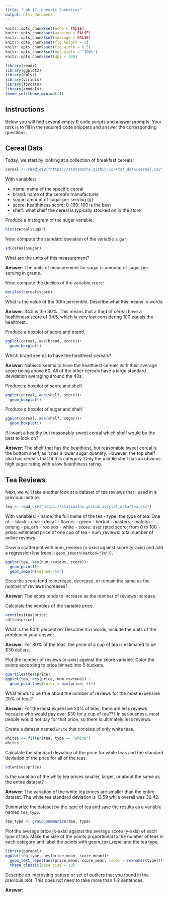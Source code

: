 ```yaml
---
title: "Lab 17: Numeric Summaries"
output: html_document
---
```


```r
knitr::opts_chunk$set(echo = FALSE)
knitr::opts_chunk$set(warning = FALSE)
knitr::opts_chunk$set(message = FALSE)
knitr::opts_chunk$set(fig.height = 5)
knitr::opts_chunk$set(fig.width = 8.5)
knitr::opts_chunk$set(out.width = "100%")
knitr::opts_chunk$set(dpi = 300)

library(readr)
library(ggplot2)
library(dplyr)
library(viridis)
library(forcats)
library(smodels)
theme_set(theme_minimal())
```

## Instructions

Below you will find several empty R code scripts and answer prompts. Your task
is to fill in the required code snippets and answer the corresponding
questions.

## Cereal Data

Today, we start by looking at a collection of breakfast cereals:

```r
cereal <- read_csv("https://statsmaths.github.io/stat_data/cereal.csv")
```

With variables:

- name: name of the specific cereal
- brand: name of the cereal's manufacturer
- sugar: amount of sugar per serving (g)
- score: healthiness score; 0-100; 100 is the best
- shelf: what shelf the cereal is typically stocked on in the store

Produce a histogram of the sugar variable.

```r
hist(cereal$sugar)
```

Now, compute the standard deviation of the variable `sugar`:

```r
sd(cereal$sugar)
```

What are the units of this measurement?


**Answer**: The units of measurement for sugar is amoung of sugar per serving in grams. 

Now, compute the deciles of the variable `score`:

```r
deciles(cereal$score)
```

What is the value of the 30th percentile. Describe what this means in words:

**Answer**: 34.5 is the 30%. This means that a third of cereal have a healthiness score of 34.5, which is very low considering 100 equals the healthiest. 

Produce a boxplot of score and brand.

```r
ggplot(cereal, aes(brand, score))+
  geom_boxplot()
```

Which brand seems to have the healthiest cereals?

**Answer**: Nabisco seems to have the healthiest cereals with their average score being above 60. All of the other cereals have a large standard devidation averaging around the 40s. 

Produce a boxplot of score and shelf.

```r
ggplot(cereal, aes(shelf, score))+
  geom_boxplot()
```

Produce a boxplot of sugar and shelf.

```r
ggplot(cereal, aes(shelf, sugar))+
  geom_boxplot()
```

If I want a healthy but reasonably sweet cereal which shelf would be the
best to look on?

**Answer**: The shelf that has the healthiest, but reasonable sweet cereal is the bottom shelf, as it has a lower sugar quantity. However, the top shelf also has cereals that fit this category. Only the middle shelf has an obvious high sugar rating with a low healthiness rating. 

## Tea Reviews

Next, we will take another look at a dataset of tea reviews that I used in
a previous lecture:

```r
tea <- read_csv("https://statsmaths.github.io/stat_data/tea.csv")
```

With variables:
- name: the full name of the tea
- type: the type of tea. One of:
    - black
    - chai
    - decaf
    - flavors
    - green
    - herbal
    - masters
    - matcha
    - oolong
    - pu_erh
    - rooibos
    - white
- score: user rated score; from 0 to 100
- price: estimated price of one cup of tea
- num_reviews: total number of online reviews

Draw a scatterplot with num_reviews (x-axis) against score (y-axis) and add a
regression line (recall: `geom_smooth(method="lm")`).

```r
ggplot(tea, aes(num_reviews, score))+
  geom_point()+
  geom_smooth(method="lm")
```

Does the score tend to increase, decrease, or remain the same as the number
of reviews increases?

**Answer**: The score tends to increase as the number of reviews increase. 

Calculate the ventiles of the variable price.

```r
ventiles(tea$price)
sd(tea$price)
```

What is the 80th percentile? Describe it in words, include the units of the
problem in your answer.

**Answer**: For 80% of the teas, the price of a cup of tea is estimated to be $30 dollars. 

Plot the number of reviews (x-axis) against the score variable. Color
the points according to price binned into 5 buckets.

```r
quartiles(tea$price)
ggplot(tea, aes(price, num_reviews)) +
  geom_point(aes(color = bin(price, 5)))
```

What tends to be true about the number of reviews for the most expensive
20% of teas?

**Answer**: For the most expensive 20% of teas, there are less reviews because who would pay over $30 for a cup of tea??? In seriousness, most people would not pay for that price, so there is ultimately less reviews. 

Create a dataset named `white` that consists of only white teas.

```r
whites <- filter(tea, type == "white")
whites
```

Calculate the standard deviation of the price for white teas and the
standard deviation of the price for all of the teas.

```r
sd(whites$price)
```

Is the variation of the white tea prices smaller, larger, or about the same
as the entire dataset?

**Answer**: The variation of the white tea prices are smaller than the entire dataset. The white tea standard deviation is 13.59 while overall was 30.42.

Summarize the dataset by the type of tea and save the results as a variable
named `tea_type`.

```r
tea_type <- group_summarize(tea, type)
```

Plot the average price (x-axis) against the average score (y-axis) of
each type  of tea. Make the size of the points proportional to the number
of teas in each category and label the points with geom_text_repel and the
tea type.

```r
library(ggrepel)
ggplot(tea_type, aes(price_mean, score_mean))+
  geom_text_repel(aes(price_mean, score_mean, label = rownames(type)))+
  theme_classic(base_size = 10)
```

Describe an interesting pattern or set of outliers that you found in the
previous plot. This does not need to take more than 1-2 sentences.

**Answer**:


